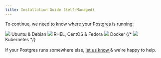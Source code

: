 ```yaml
---
title: Installation Guide (Self-Managed)
---
```




To continue, we need to know where your Postgres is running:

<div className="install-choice">
  <Link
    className="install-choice--step"
    to="04_configure_the_collector_package"
  >
    <img src={imgLogoUbuntu} />
    Ubuntu &amp; Debian
  </Link>
  <Link
    className="install-choice--step"
    to="04_configure_the_collector_package"
  >
    <img src={imgLogoRedhat} />
    RHEL, CentOS &amp; Fedora
  </Link>
  <Link className="install-choice--step" to="04_configure_the_collector_docker">
    <img src={imgLogoDocker} />
    Docker
  </Link>
  {/*<Link className="install-choice--step" to="03_enable_pg_stat_statements_kubernetes">
    <img src="/images/docs/logo_kubernetes.png" />
    Kubernetes
  </Link>*/}
</div>

<br />
If your Postgres runs somewhere else, <a href="mailto:support@pganalyze.com">
  let us know
</a> & we're happy to help.
